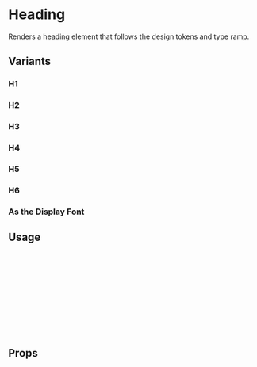 
<Meta of={HeadingStories} title="Heading" />

# Heading

Renders a heading element that follows the design tokens and type ramp.

## Variants

### H1

<Canvas of={HeadingStories.HeadingLevel1} />

### H2

<Canvas of={HeadingStories.HeadingLevel2} />

### H3

<Canvas of={HeadingStories.HeadingLevel3} />

### H4

<Canvas of={HeadingStories.HeadingLevel4} />

### H5

<Canvas of={HeadingStories.HeadingLevel5} />

### H6

<Canvas of={HeadingStories.HeadingLevel6} />

### As the Display Font

<Canvas of={HeadingStories.HeadingAsDisplay} />

## Usage

```ts
import {Heading} from "caffeine-components";

const Example = () => {
  return (
    <Heading level={2}>
      A Headline Goes Here
    </Heading>
  );
};

export default Example;
```

## Props

<ArgTypes of={Heading} />
